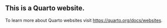 


## This is a Quarto website.

To learn more about Quarto websites visit <https://quarto.org/docs/websites>.

